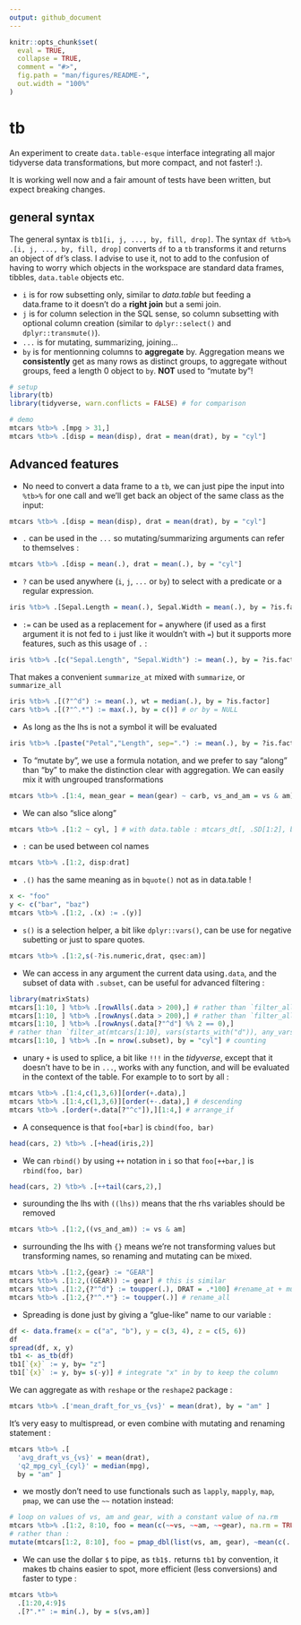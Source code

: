 ```yaml
---
output: github_document
---
```


<!-- README.md is generated from README.Rmd. Please edit that file -->

```r
knitr::opts_chunk$set(
  eval = TRUE,
  collapse = TRUE,
  comment = "#>",
  fig.path = "man/figures/README-",
  out.width = "100%"
)
```

# tb

An experiment to create `data.table-esque` interface integrating all major
tidyverse data transformations, but more compact, and not faster! :).

It is working well now and a fair amount of tests have been written, but expect breaking changes.

## general syntax

The general syntax is `tb1[i, j, ..., by, fill, drop]`. The syntax
`df %tb>% .[i, j, ..., by, fill, drop]` converts `df` to a `tb` transforms it and
returns an object of `df`'s class. I advise to use it, not to add to the confusion of
having to worry which objects in the workspace are standard data frames, tibbles, 
`data.table` objects etc.

* `i` is for row subsetting only, similar to *data.table* but feeding 
a data.frame to it doesn't do a **right join** but a semi join. 
* `j` is for column selection in the SQL sense, so column subsetting with 
optional column creation (similar to `dplyr::select()` and `dplyr::transmute()`).
* `...` is for mutating, summarizing, joining...
* `by` is for mentionning columns to **aggregate** by. Aggregation means we
**consistently** get as many rows as distinct groups, to aggregate without groups, feed a length 0 object to `by`. **NOT** used to "mutate by"!


```r
# setup
library(tb)
library(tidyverse, warn.conflicts = FALSE) # for comparison
```

```r
# demo
mtcars %tb>% .[mpg > 31,]
mtcars %tb>% .[disp = mean(disp), drat = mean(drat), by = "cyl"]
```


## Advanced features

* No need to convert a data frame to a `tb`, we can just pipe the input into
`%tb>%` for one call and we'll get back an object of the same class as the input:

```r
mtcars %tb>% .[disp = mean(disp), drat = mean(drat), by = "cyl"]
```

* `.` can be used in the `...` so mutating/summarizing arguments can refer to themselves :

```r
mtcars %tb>% .[disp = mean(.), drat = mean(.), by = "cyl"]
```

* `?` can be used anywhere (`i`, `j`, `...` or `by`) to select with a 
predicate or a regular expression.

```r
iris %tb>% .[Sepal.Length = mean(.), Sepal.Width = mean(.), by = ?is.factor]
```

* `:=` can be used as a replacement for `=` anywhere (if used as a first argument
it is not fed to `i` just like it wouldn't with `=`) but it supports more features,
such as this usage of `.` :

```r
iris %tb>% .[c("Sepal.Length", "Sepal.Width") := mean(.), by = ?is.factor]
```

That makes a convenient `summarize_at` mixed with `summarize`, or `summarize_all`

```r
iris %tb>% .[(?"^d") := mean(.), wt = median(.), by = ?is.factor]
cars %tb>% .[(?"^.*") := max(.), by = c()] # or by = NULL
```

* As long as the lhs is not a symbol it will be evaluated

```r
iris %tb>% .[paste("Petal","Length", sep=".") := mean(.), by = ?is.factor]
```

* To "mutate by", we use a formula notation, and we prefer to say "along" than
"by" to make the distinction clear with aggregation. We can easily mix it with
ungrouped transformations

```r
mtcars %tb>% .[1:4, mean_gear = mean(gear) ~ carb, vs_and_am = vs & am]
```

* We can also "slice along"

```r
mtcars %tb>% .[1:2 ~ cyl, ] # with data.table : mtcars_dt[, .SD[1:2], by = cyl]
```

* `:` can be used between col names

```r
mtcars %tb>% .[1:2, disp:drat]
```

* `.()` has the same meaning as in `bquote()` not as in data.table !

```r
x <- "foo"
y <- c("bar", "baz")
mtcars %tb>% .[1:2, .(x) := .(y)]
```

* `s()` is a selection helper, a bit like `dplyr::vars()`, can be use for
negative subetting or just to spare quotes. 

```r
mtcars %tb>% .[1:2,s(-?is.numeric,drat, qsec:am)]
```

* We can access in any argument the current data using`.data`, and the subset of data
with `.subset`, can be useful for advanced filtering :

```r
library(matrixStats)
mtcars[1:10, ] %tb>% .[rowAlls(.data > 200),] # rather than `filter_all(mtcars[1:10,], all_vars(. > 200))`
mtcars[1:10, ] %tb>% .[rowAnys(.data > 200),] # rather than `filter_all(mtcars[1:10,], any_vars(. > 200))`
mtcars[1:10, ] %tb>% .[rowAnys(.data[?"^d"] %% 2 == 0),]
# rather than `filter_at(mtcars[1:10], vars(starts_with("d")), any_vars((. %% 2) == 0))`
mtcars[1:10, ] %tb>% .[n = nrow(.subset), by = "cyl"] # counting
```

* unary `+` is used to splice, a bit like `!!!` in the *tidyverse*, except
that it doesn't have to be in `...`, works with any function, and will be 
evaluated in the context of the table. For example to to sort by all :

```r
mtcars %tb>% .[1:4,c(1,3,6)][order(+.data),]
mtcars %tb>% .[1:4,c(1,3,6)][order(+-.data),] # descending
mtcars %tb>% .[order(+.data[?"^c"]),][1:4,] # arrange_if
```

* A consequence is that `foo[+bar]` is `cbind(foo, bar)`

```r
head(cars, 2) %tb>% .[+head(iris,2)]
```

* We can `rbind()` by using `++` notation in `i` so that `foo[++bar,]` is `rbind(foo, bar)`

```r
head(cars, 2) %tb>% .[++tail(cars,2),]
```


* surounding the lhs with `((lhs))` means that the rhs variables should be removed

```r
mtcars %tb>% .[1:2,((vs_and_am)) := vs & am]
```

* surrounding the lhs with `{}` means we're not transforming values but transforming names, so renaming and mutating can be mixed.

```r
mtcars %tb>% .[1:2,{gear} := "GEAR"]
mtcars %tb>% .[1:2,((GEAR)) := gear] # this is similar
mtcars %tb>% .[1:2,{?"^d"} := toupper(.), DRAT = .*100] #rename_at + mutate
mtcars %tb>% .[1:2,{?"^.*"} := toupper(.)] # rename_all
```

* Spreading is done just by giving a "glue-like" name to our variable :

```r
df <- data.frame(x = c("a", "b"), y = c(3, 4), z = c(5, 6))
df
spread(df, x, y)
tb1 <- as_tb(df)
tb1[`{x}` := y, by= "z"]
tb1[`{x}` := y, by= s(-y)] # integrate "x" in by to keep the column
```

We can aggregate as with `reshape` or the `reshape2` package :

```r
mtcars %tb>% .['mean_draft_for_vs_{vs}' = mean(drat), by = "am" ]
```

It's very easy to multispread, or even combine with mutating and renaming
statement :

```r
mtcars %tb>% .[
  'avg_draft_vs_{vs}' = mean(drat),
  'q2_mpg_cyl_{cyl}' = median(mpg),
  by = "am" ]
```

* we mostly don't need to use functionals such as `lapply`, `mapply`, `map`, `pmap`, 
we can use the `~~` notation instead:

```r
# loop on values of vs, am and gear, with a constant value of na.rm
mtcars %tb>% .[1:2, 8:10, foo = mean(c(~~vs, ~~am, ~~gear), na.rm = TRUE)]
# rather than : 
mutate(mtcars[1:2, 8:10], foo = pmap_dbl(list(vs, am, gear), ~mean(c(...), na.rm = TRUE)))

```

* We can use the dollar `$` to pipe, as `tb1$.` returns `tb1` by
convention, it makes tb chains easier to spot, more efficient (less conversions) and
faster to type :

```r
mtcars %tb>%
  .[1:20,4:9]$
  .[?".*" := min(.), by = s(vs,am)]
```

